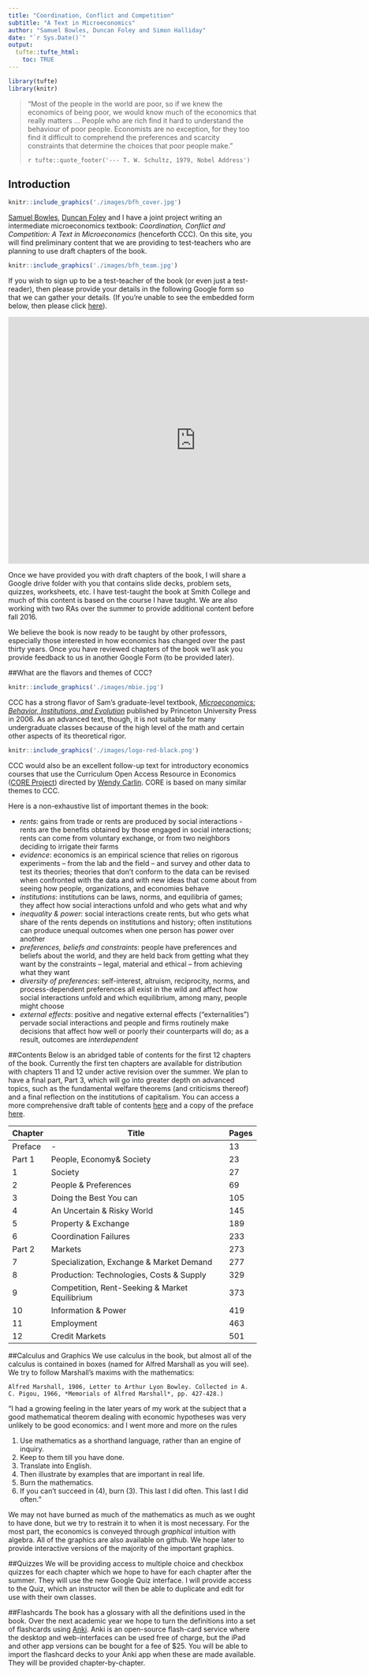 ```yaml
---
title: "Coordination, Conflict and Competition"
subtitle: "A Text in Microeconomics"
author: "Samuel Bowles, Duncan Foley and Simon Halliday"
date: "`r Sys.Date()`"
output:
  tufte::tufte_html: 
    toc: TRUE
---
```


```r
library(tufte)
library(knitr)
```


> "Most of the people in the world are poor, so if we knew the economics of being 
> poor, we would know much of the economics that really matters ... People who
> are rich find it hard to understand the behaviour of poor people. Economists
> are no exception, for they too find it difficult to comprehend the preferences and
> scarcity constraints that determine the choices that poor people make."
>
> `r tufte::quote_footer('--- T. W. Schultz, 1979, Nobel Address')`

## Introduction
```r
knitr::include_graphics('./images/bfh_cover.jpg')
```

[Samuel Bowles](http://tuvalu.santafe.edu/~bowles/), [Duncan Foley](https://sites.google.com/a/newschool.edu/duncan-foley-homepage/home) and I have a joint project writing an intermediate microeconomics textbook: *Coordination, Conflict and Competition: A Text in Microeconomics* (henceforth CCC). On this site, you will find preliminary content that we are providing to test-teachers who are planning to use draft chapters of the book. 

```r
knitr::include_graphics('./images/bfh_team.jpg')
```

If you wish to sign up to be a test-teacher of the book (or even just a test-reader), then please provide your details in the following Google form so that we can gather your details. (If you're unable to see the embedded form below, then please click [here](https://docs.google.com/forms/d/1MX3F0zZ41SGY5s3z2qrnmt9BEZa-x2x2yp9JlcdAH-w/viewform)). 

<iframe src="https://docs.google.com/forms/d/1MX3F0zZ41SGY5s3z2qrnmt9BEZa-x2x2yp9JlcdAH-w/viewform?embedded=true" width="760" height="500" frameborder="0" marginheight="0" marginwidth="0">Loading...</iframe>

Once we have provided you with draft chapters of the book, I will share a Google drive folder with you that contains slide decks, problem sets, quizzes, worksheets, etc. I have test-taught the book at Smith College and much of this content is based on the course I have taught. We are also working with two RAs over the summer to provide additional content before fall 2016. 

We believe the book is now ready to be taught by other professors, especially those interested in how economics has changed over the past thirty years. Once you have reviewed chapters of the book we'll ask you provide feedback to us in another Google Form (to be provided later). 

##What are the flavors and themes of CCC?
```r
knitr::include_graphics('./images/mbie.jpg')
```
CCC has a strong flavor of Sam's graduate-level textbook, [*Microeconomics: Behavior, Institutions, and Evolution*](http://press.princeton.edu/titles/7610.html) published by Princeton University Press in 2006. As an advanced text, though, it is not suitable for many undergraduate classes because of the high level of the math and certain other aspects of its theoretical rigor. 

```r
knitr::include_graphics('./images/logo-red-black.png')
```

CCC would also be an excellent follow-up text for introductory economics courses that use the Curriculum Open Access Resource in Economics ([CORE Project](http://www.core-econ.org/)) directed by [Wendy Carlin](http://www.core-econ.org/contributors/). CORE is based on many similar themes to CCC.   

Here is a non-exhaustive list of important themes in the book: 

- *rents*: gains from trade or rents are produced by social interactions - rents are the benefits obtained by those engaged in social interactions; rents can come from voluntary exchange, or from two neighbors deciding to irrigate their farms
- *evidence*: economics is an empirical science that relies on rigorous experiments -- from the lab and the field -- and survey and other data to test its theories; theories that don't conform to the data can be revised when confronted with the data and with new ideas that come about from seeing how people, organizations, and economies behave
- *institutions*: institutions can be laws, norms, and equilibria of games; they affect how social interactions unfold and who gets what and why
- *inequality & power*: social interactions create rents, but who gets what share of the rents depends on institutions and history; often institutions can produce unequal outcomes when one person has power over another
- *preferences, beliefs and constraints*: people have preferences and beliefs about the world, and they are held back from getting what they want by the constraints -- legal, material and ethical -- from achieving what they want
- *diversity of preferences*: self-interest, altruism, reciprocity, norms, and process-dependent preferences all exist in the wild and affect how social interactions unfold and which equilibrium, among many, people might choose
- *external effects*: positive and negative external effects ("externalities") pervade social interactions and people and firms routinely make decisions that affect how well or poorly their counterparts will do; as a result, outcomes are *interdependent*

##Contents
Below is an abridged table of contents for the first 12 chapters of the book. Currently the first ten chapters are available for distribution with chapters 11 and 12 under active revision over the summer. We plan to have a final part, Part 3, which will go into greater depth on advanced topics, such as the fundamental welfare theorems (and criticisms thereof) and a final reflection on the institutions of capitalism. You can access a more comprehensive draft table of contents [here](https://drive.google.com/file/d/0B9jjwkjdUJU7R1hnZ25UWTJTYWc/view?usp=sharing) and a copy of the preface [here](https://drive.google.com/file/d/0B9jjwkjdUJU7dGViNm1MNm15NXc/view?usp=sharing). 

| Chapter  | Title   | Pages  | 
|---|---|---|
| Preface | - | 13 |
| Part 1 | People, Economy& Society | 23 |
| 1 | Society | 27 |
| 2 | People & Preferences | 69 |
| 3 | Doing the Best You can | 105 |
| 4 | An Uncertain & Risky World | 145 | 
| 5 | Property & Exchange | 189 | 
| 6 | Coordination Failures | 233 |
| Part 2 | Markets | 273 |
| 7 | Specialization, Exchange & Market Demand | 277 |
| 8 | Production: Technologies, Costs & Supply | 329 |
| 9 | Competition, Rent-Seeking & Market Equilibrium | 373 |
| 10 | Information & Power | 419 |
| 11 | Employment | 463 |
| 12 | Credit Markets | 501 |

##Calculus and Graphics
We use calculus in the book, but almost all of the calculus is contained in boxes (named for Alfred Marshall as you will see). We try to follow Marshall's maxims with the mathematics:  

```marginfigure
Alfred Marshall, 1906, Letter to Arthur Lyon Bowley. Collected in A. C. Pigou, 1966, *Memorials of Alfred Marshall*, pp. 427-428.)
```
"I had a growing feeling in the later years of my work at the subject that a good mathematical theorem dealing with economic hypotheses was very unlikely to be good economics: and I went more and more on the rules

1. Use mathematics as a shorthand language, rather than an engine of inquiry. 
2. Keep to them till you have done.
3. Translate into English. 
4. Then illustrate by examples that are important in real life. 
5. Burn the mathematics. 
6. If you can't succeed in (4), burn (3). This last I did often.
This last I did often."

We may not have burned as much of the mathematics as much as we ought to have done, but we try to restrain it to when it is most necessary. For the most part, the economics is conveyed through *graphical* intuition with algebra. All of the graphics are also available on github. We hope later to provide interactive versions of the majority of the important graphics.  


##Quizzes
We will be providing access to multiple choice and checkbox quizzes for each chapter which we hope to have for each chapter after the summer. They will use the new Google Quiz interface. I will provide access to the Quiz, which an instructor will then be able to duplicate and edit for use with their own classes. 

##Flashcards
The book has a glossary with all the definitions used in the book. Over the next academic year we hope to turn the definitions into a set of flashcards using [Anki](http://ankisrs.net/). Anki is an open-source flash-card service where the desktop and web-interfaces can be used free of charge, but the iPad and other app versions can be bought for a fee of $25. You will be able to import the flashcard decks to your Anki app when these are made available. They will be provided chapter-by-chapter. 


